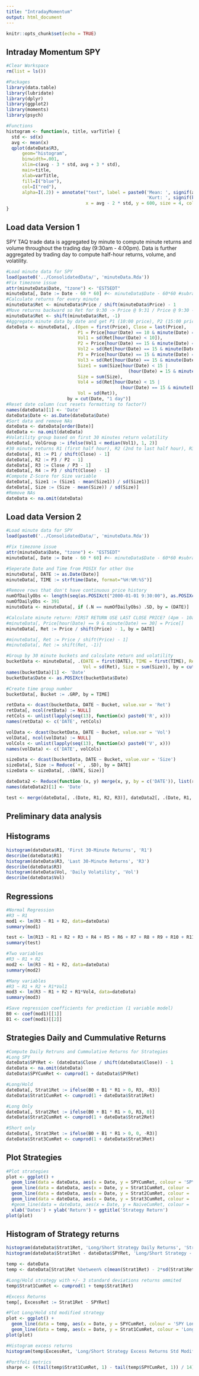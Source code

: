 ```yaml
---
title: "IntradayMomentum"
output: html_document
---
```


```r
knitr::opts_chunk$set(echo = TRUE)
```

## Intraday Momentum SPY
```r
#Clear Workspace
rm(list = ls())

#Packages
library(data.table)
library(lubridate)
library(dplyr)
library(ggplot2)
library(moments)
library(psych)
```

```r
#Functions
histogram <- function(x, title, varTitle) {
  std <- sd(x)
  avg <- mean(x)
  qplot(dateData$R3,
      geom="histogram",
      binwidth=.001,
      xlim=c(avg - 3 * std, avg + 3 * std),
      main=title, 
      xlab=varTitle,  
      fill=I("blue"), 
      col=I("red"), 
      alpha=I(.2)) + annotate("text", label = paste0('Mean: ', signif(avg, 4), ', Std: ', signif(std, 4), '\n', 
                                                     'Kurt: ', signif(kurtosis(x), 4), ' Skew: ', signif(skewness(x), 4)),
                              x = avg - 2 * std, y = 600, size = 4, colour = "red")
}
```

## Load data Version 1
SPY TAQ trade data is aggregated by minute to compute minute returns and volume throughout the trading day (9:30am - 4:00pm).
Data is further aggregated by trading day to compute half-hour returns, volume, and volatility.
```r
#Load minute data for SPY
load(paste0('../ConsolidatedData/', 'minuteData.Rda'))
#Fix timezone issue
attr(minuteData$Date, "tzone") <- "EST5EDT"
minuteData[, Date := Date - 60 * 60] #<- minuteData$Date - 60*60 #subratct hour
#Calculate returns for every minute
minuteData$Ret <- minuteData$Price / shift(minuteData$Price) - 1
#Move returns backward so Ret for 9:30 -> Price @ 9:31 / Price @ 9:30 - 1
minuteData$Ret <- shift(minuteData$Ret, -1)
#Aggregate minute data by date and get P1 (10:00 price), P2 (15:00 price), and P3 (15:30 price)
dateData <- minuteData[, .(Open = first(Price), Close = last(Price), 
                           P1 = Price[hour(Date) == 10 & minute(Date) == 0],
                           Vol1 = sd(Ret[hour(Date) < 10]),
                           P2 = Price[hour(Date) == 15 & minute(Date) == 0],
                           Vol2 = sd(Ret[hour(Date) == 15 & minute(Date) < 30]),
                           P3 = Price[hour(Date) == 15 & minute(Date) == 30],
                           Vol3 = sd(Ret[hour(Date) == 15 & minute(Date) >= 30 ]),
                           Size1 = sum(Size[hour(Date) < 15 | 
                                              (hour(Date) = 15 & minute(Date) < 30)]),
                           Size = sum(Size),
                           Vol4 = sd(Ret[hour(Date) < 15 | 
                                           (hour(Date) == 15 & minute(Date) < 30)]),
                           Vol = sd(Ret)),
                       by = cut(Date, "1 day")]
#Reset date column (cut resets formatting to factor?)
names(dateData)[1] <- 'Date'
dateData$Date <- as.Date(dateData$Date)
#Sort data and remove NAs
dateData <- dateData[order(Date)]
dateData <- na.omit(dateData)
#Volatility group based on first 30 minutes return volatility
dateData[, VolGroup := ifelse(Vol1 < median(Vol1), 1, 2)]
#30 minute returns R1 (first half hour), R2 (2nd to last half hour), R3 (last half hour)
dateData[, R1 := P1 / shift(Close) - 1]
dateData[, R2 := P3 / P2 - 1]
dateData[, R3 := Close / P3 - 1]
dateData[, R4 := P3 / shift(Close) - 1]
#Compute Z-Score for Size variable
dateData[, Size1 := (Size1 - mean(Size1)) / sd(Size1)]
dateData[, Size := (Size - mean(Size)) / sd(Size)]
#Remove NAs
dateData <- na.omit(dateData)
```

## Load data Version 2
```r
#Load minute data for SPY
load(paste0('../ConsolidatedData/', 'minuteData.Rda'))

#Fix timezone issue
attr(minuteData$Date, "tzone") <- "EST5EDT"
minuteData[, Date := Date - 60 * 60] #<- minuteData$Date - 60*60 #subratct hour

#Seperate Date and Time from POSIX for other Use
minuteData[, DATE := as.Date(Date)]
minuteData[, TIME := strftime(Date, format="%H:%M:%S")]

#Remove rows that don't have continuous price history
numOfDailyObs <- length(seq(as.POSIXct("2000-01-01 9:30:00"), as.POSIXct("2000-01-01 16:00:00"), by='min')) #390 minutes + 1 = 391 to include bounds
numOfDailyObs <- 391
minuteData <- minuteData[, if (.N == numOfDailyObs) .SD, by = (DATE)]

#Calculate minute return: FIRST RETURN USE LAST CLOSE PRICE? (4pm - 10am)
#minuteData[, Price[hour(Date) == 9 & minute(Date) == 30] = Price[]
minuteData[, Ret := Price / shift(Price) - 1, by = DATE]

#minuteData[, Ret := Price / shift(Price) - 1]
#minuteData[, Ret := shift(Ret, -1)]

#Group by 30 minute buckets and calculate return and volatility
bucketData <- minuteData[, .(DATE = first(DATE), TIME = first(TIME), Ret = (tail(cumprod(1 + Ret), 1) - 1) / 100, 
                             Vol = sd(Ret), Size = sum(Size)), by = cut(Date, '30 min')]
names(bucketData)[1] <- 'Date'
bucketData$Date <- as.POSIXct(bucketData$Date)

#Create time group number
bucketData[, Bucket := .GRP, by = TIME]

retData <- dcast(bucketData, DATE ~ Bucket, value.var = 'Ret')
retData[, ncol(retData) := NULL]
retCols <- unlist(lapply(seq(13), function(x) paste0('R', x)))
names(retData) <- c('DATE', retCols)

volData <- dcast(bucketData, DATE ~ Bucket, value.var = 'Vol')
volData[, ncol(volData) := NULL]
volCols <- unlist(lapply(seq(13), function(x) paste0('V', x)))
names(volData) <- c('DATE', volCols)

sizeData <- dcast(bucketData, DATE ~ Bucket, value.var = 'Size')
sizeData[, Size := Reduce(`+`, .SD), by = DATE]
sizeData <- sizeData[, .(DATE, Size)]

dateData2 <- Reduce(function (x, y) merge(x, y, by = c('DATE')), list(retData, volData, sizeData))
names(dateData2)[1] <- 'Date'

test <- merge(dateData[, .(Date, R1, R2, R3)], dateData2[, .(Date, R1, R12, R13)], by = 'Date')
```

## Preliminary data analysis
## Histograms
```r
histogram(dateData$R1, 'First 30-Minute Returns', 'R1')
describe(dateData$R1)
histogram(dateData$R3, 'Last 30-Minute Returns', 'R3')
describe(dateData$R3)
histogram(dateData$Vol, 'Daily Volatility', 'Vol')
describe(dateData$Vol)
```

## Regressions
```r
#Normal Regression
#R3 ~ R1
mod1 <- lm(R3 ~ R1 + R2, data=dateData)
summary(mod1)

test <- lm(R13 ~ R1 + R2 + R3 + R4 + R5 + R6 + R7 + R8 + R9 + R10 + R11 + R12, data = dateData2)
summary(test)

#Two variables
#R3 ~ R1 + R2
mod2 <- lm(R3 ~ R1 + R2, data=dateData) 
summary(mod2)

#Many variables
#R3 ~ R1 + R2 + R1*Vol1
mod3 <- lm(R3 ~ R1 + R2 + R1*Vol4, data=dateData) 
summary(mod3)

#Save regression coefficients for prediction (1 variable model)
B0 <- coef(mod1)[[1]]
B1 <- coef(mod1)[[2]]
```

## Strategies Daily and Cummulative Returns
```r
#Compute Daily Retruns and Cummulative Returns for Strategies
#Long SPY
dateData$SPYRet <- (dateData$Close / shift(dateData$Close)) - 1
dateData <- na.omit(dateData)
dateData$SPYCumRet <- cumprod(1 + dateData$SPYRet)

#Long/Hold
dateData[, Strat1Ret := ifelse(B0 + B1 * R1 > 0, R3, -R3)]
dateData$Strat1CumRet <- cumprod(1 + dateData$Strat1Ret)

#Long Only
dateData[, Strat2Ret := ifelse(B0 + B1 * R1 > 0, R3, 0)]
dateData$Strat2CumRet <- cumprod(1 + dateData$Strat2Ret)

#Short only
dateData[, Strat3Ret := ifelse(B0 + B1 * R1 > 0, 0, -R3)]
dateData$Strat3CumRet <- cumprod(1 + dateData$Strat3Ret)
```

## Plot Strategies
```r
#Plot strategies
plot <- ggplot() +
  geom_line(data = dateData, aes(x = Date, y = SPYCumRet, colour = 'SPY Long')) + 
  geom_line(data = dateData, aes(x = Date, y = Strat1CumRet, colour = 'Long/Short Strategy')) + 
  geom_line(data = dateData, aes(x = Date, y = Strat2CumRet, colour = 'Long Strategy')) + 
  geom_line(data = dateData, aes(x = Date, y = Strat3CumRet, colour = 'Short Strategy')) + 
  #geom_line(data = dateData, aes(x = Date, y = NaiveCumRet, colour = 'Naive Strategy')) + 
  xlab('Dates') + ylab('Return') + ggtitle('Strategy Return')
plot(plot)
```

## Histogram of Strategy returns
```r
histogram(dateData$Strat1Ret, 'Long/Short Strategy Daily Returns', 'Strat1Ret')
histogram(dateData$Strat1Ret - dateData$SPYRet, 'Long/Short Strategy - SPY Daily Returns', 'Returns')
```

```r
temp <- dateData
temp <- dateData[Strat1Ret %between% c(mean(Strat1Ret) - 2*sd(Strat1Ret), mean(Strat1Ret) + 2*sd(Strat1Ret))]

#Long/Hold strategy with +/- 3 standard deviations returns ommited
temp$Strat1CumRet <- cumprod(1 + temp$Strat1Ret)

#Excess Returns
temp[, ExcessRet := Strat1Ret - SPYRet]

#Plot Long/Hold std modified strategy
plot <- ggplot() +
  geom_line(data = temp, aes(x = Date, y = SPYCumRet, colour = 'SPY Long')) + 
  geom_line(data = temp, aes(x = Date, y = Strat1CumRet, colour = 'Long/Short Strategy'))
plot(plot)

#Histogram excess returns
histogram(temp$ExcessRet, 'Long/Short Strategy Excess Returns Std Modified', 'Returns')

#Portfoli metrics
sharpe <- ((tail(temp$Strat1CumRet, 1) - tail(temp$SPYCumRet, 1)) / 14) / sd(temp$Strat1Ret - temp$SPYRet)
```

